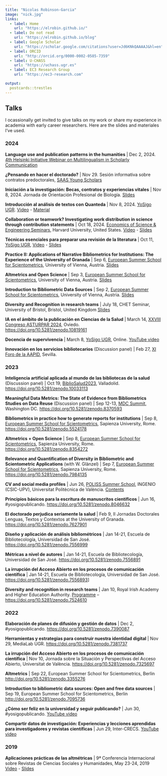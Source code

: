 ```yaml
---
title: "Nicolas Robinson-Garcia"
image: "nick.jpg"
links:
  - label: Home
    url: "https://elrobin.github.io/"
  - label: Do not read
    url: "https://elrobin.github.io/blog"
  - label: Google Scholar
    url: "https://scholar.google.com/citations?user=Jd6KNkQAAAAJ&hl=en"
  - label: ORCID
    url: "http://orcid.org/0000-0002-0585-7359"
  - label: U-CHASS
    url: "https://uchass.ugr.es"
  - label: EC3 Research Group
    url: "https://ec3-research.com" 

output:
  postcards::trestles
---
```


 
## Talks

I ocassionally get invited to give talks on my work or share my experience in academia with early career researchers. Here are the slides and materiales I've used.

### 2024

**Language use and publication patterns in the humanities** | Dec 2, 2024. [4th Helsinki Initiative Webinar on Multilingualism in Scholarly Communication](https://www.helsinki-initiative.org/en/events/4th-helsinki-initiative-webinar-multilingualism-scholarly-communication)

**¿Pensando en hacer el doctorado?** | Nov 29. Sesión informativa sobre contratos predoctorales, [SAAS Young Scholars](https://t.co/zsVgZuayWO)

**Iniciación a la investigación: Becas, contratos y experiencias vitales** | Nov 8, 2024. Jornada de Orientación Profesional de Biología. [Slides](https://docs.google.com/presentation/d/12jFL7PSIXz5CFbeU_fAgFounagQO-wja6ZVfThKbAUk/edit?usp=sharing)

**Introducción al análisis de textos con Quanteda** | Nov 8, 2024. [YoSigo UGR](https://yosigo.ugr.es). [Video](https://youtu.be/Red1GXGUzyQ) - [Material](https://elrobin.github.io/ysp-quanteda)

**Collaboration or teamwork? Investigating work distribution in science through contribution statements** | Oct 18, 2024. [Economics of Science & Engineering Seminars](https://economics.harvard.edu/seminars-economics-science-engineering), Harvard University, United States. [Video](https://www.youtube.com/watch?v=rVWnTWxdA9w) - [Slides](https://doi.org/10.5281/zenodo.13968955)

**Técnicas esenciales para preparar una revisión de la literatura** | Oct 11, [YoSigo UGR](https://yosigo.ugr.es), [Video](https://www.youtube.com/watch?v=iS3SbpYf98o) - [Slides](https://sl.ugr.es/ysp_litrev)

**Practice II: Applications of Narrative Bibliometrics for Institutions: The Experience of the University of Granada** | Sep 6, [European Summer School for Scientometrics](https://esss.info), University of Vienna, Austria. [Slides](https://docs.google.com/presentation/d/1CcnsKpaEYGhY1pqCnFVz9bB4rJp5JqhPWvj1VwiK9do/edit?usp=sharing)

**Altmetrics and Open Science** | Sep 3, [European Summer School for Scientometrics](https://esss.info), University of Vienna, Austria. [Slides](https://docs.google.com/presentation/d/12t99EPpmPB8WwoQpfr9i_adJOVeL-Yr8d52QEOGwFyI/edit?usp=sharing)

**Introduction to Bibliometric Data Sources** | Sep 2, [European Summer School for Scientometrics](https://esss.info), University of Vienna, Austria. [Slides](https://docs.google.com/presentation/d/1lDKIO6yOeoD8NQbc5Et11nDtpFPWDoPS2KwZgTgIejQ/edit?usp=sharing)

**Diversity and Recognition in research teams** | July 18, CHET Seminar, University of Bristol, Bristol, United Kingdom [Slides](https://sl.ugr.es/compare)

**IA en el ámbito de la publicación en Ciencias de la Salud** | March 14, [XXVIII Congreso ASTURPAR 2024](https://asturpar.com/xxviii-congreso-asturpar-2024), Oviedo. [https://doi.org/10.5281/zenodo.10819161](https://doi.org/10.5281/zenodo.10819161)

**Docencia de supervivencia** | March 8, [YoSigo UGR](https://yosigo.ugr.es/), Online. [YouTube video](https://youtu.be/UaN873uTclA)

**Innovación en los servicios bibliotecarios** (Discussion panel) | Feb 27, [XI Foro de la AAPID](https://www.aapid.org/2024/01/22/xi-foro-aapid-2024/), Sevilla.

### 2023

**Inteligencia artificial aplicada al mundo de las bibliotecas de la salud** (Discussion panel) | Oct 19, [BiblioSalud2023](https://bibliosalud2023.com), Valladolid. [https://doi.org/10.5281/zenodo.10033113](https://doi.org/10.5281/zenodo.10033113)

**Meaningful Data Metrics: The State of Evidence from Bibliometrics Studies on Data Reuse** (Discussion panel) | Sep 12-13, [MDC Summit](https://summit.makedatacount.org/program/), Washington DC. [https://doi.org/10.5281/zenodo.8370593](https://doi.org/10.5281/zenodo.8370593)

**Bibliometrics in practice how to generate reports for institutions** | Sep 8, [European Summer School for Scientometrics](https://esss.info), Sapienza University, Rome. [https://doi.org/10.5281/zenodo.5524178](https://doi.org/10.5281/zenodo.5524178)

**Altmetrics + Open Science** | Sep 8, [European Summer School for Scientometrics](https://esss.info), Sapienza University, Rome. [https://doi.org/10.5281/zenodo.8354272](https://doi.org/10.5281/zenodo.8354272)

**Relevance and Quantification of Diversity in Bibliometric and Scientometric Applications** (with W. Glänzel) | Sep 7, [European Summer School for Scientometrics](https://esss.info), Sapienza University, Rome. [https://doi.org/10.5281/zenodo.7984135](https://doi.org/10.5281/zenodo.7984135)

**CV and social media profiles** | Jun 26, [POLISS Summer School](https://poliss.eu/output/poliss-training-events/), INGENIO (CSIC-UPV), Universitat Politècnica de València. [Contents](https://sites.google.com/go.ugr.es/nrobinsongarcia-docencia/cv-and-social-media-profiles) 

**Principios básicos para la escritura de manuscritos científicos** | Jun 16, #yosigopublicando. [https://doi.org/10.5281/zenodo.8046632](https://doi.org/10.5281/zenodo.8046632)

**El doctorado perjudica seriamente la salud** | Feb 9, II Jornadas Doctorales Lenguas, Textos y Contextos at the University of Granada. [https://doi.org/10.5281/zenodo.7627901](https://doi.org/10.5281/zenodo.7627901)

**Diseño y aplicación de análisis bibliométricos** | Jan 14-21, Escuela de Bibliotecología, Universidad de San José. [https://doi.org/10.5281/zenodo.7556999](https://doi.org/10.5281/zenodo.7556999)

**Métricas a nivel de autores** | Jan 14-21, Escuela de Bibliotecología, Universidad de San José. [https://doi.org/10.5281/zenodo.7556891](https://doi.org/10.5281/zenodo.7556891)

**La irrupción del Acceso Abierto en los procesos de comunicación científica** | Jan 14-21, Escuela de Bibliotecología, Universidad de San José. [https://doi.org/10.5281/zenodo.7556893](https://doi.org/10.5281/zenodo.7556893)]

**Diversity and recognition in research teams** | Jan 10, Royal Irish Academy and Higher Education Authority. [Programme](https://www.ria.ie/sites/default/files/ensuring-inclusive-research-careers-programme.pdf) – [https://doi.org/10.5281/zenodo.7524610](https://doi.org/10.5281/zenodo.7524610)

### 2022

**Elaboración de planes de difusión y gestión de datos** | Dec 2, #yosigopublicando. [https://doi.org/10.5281/zenodo.7390087](https://doi.org/10.5281/zenodo.7390087)

**Herramientas y estrategias para construir nuestra identidad digital** | Nov 29, MediaLab UGR. [https://doi.org/10.5281/zenodo.7381737](https://doi.org/10.5281/zenodo.7381737)

**La irrupción del Acceso Abierto en los procesos de comunicación científica** | Nov 10, Jornada sobre la Situación y Perspectivas del Acceso Abierto, Universitat de València. [https://doi.org/10.5281/zenodo.7325697](https://doi.org/10.5281/zenodo.7325697)

**Altmetrics** | Sep 22, European Summer School for Scientometrics, Berlin [http://doi.org/10.5281/zenodo.3355276](http://doi.org/10.5281/zenodo.3355276)

**Introduction to bibliometric data sources: Open and free data sources** | Sep 19, European Summer School for Scientometrics, Berlin [http://doi.org/10.5281/zenodo.7095736](http://doi.org/10.5281/zenodo.7095736)

**¿Cómo ser feliz en la universidad y seguir publicando?** | Jun 30, #yosigopublicando. [YouTube video](https://youtu.be/d6rIqz2KljM)

**Compartir datos de investigación: Experiencias y lecciones aprendidas para investigadores y revistas científicas** | Jun 29, Inter-CRECS. [YouTube video](https://youtu.be/RXnqakhgVCY)

### 2019

**Aplicaciones prácticas de las altmétricas** | 9ª Conferencia Internacional sobre Revistas de Ciencias Sociales y Humanidades, May 23-24, 2019 [Video](https://www.youtube.com/watch?v=T971Pkcff9U) - [Slides](https://drive.google.com/file/d/1SW_mr7Mj47tQYGX4Lq3koiTSYEggaryb/view?usp=sharing)